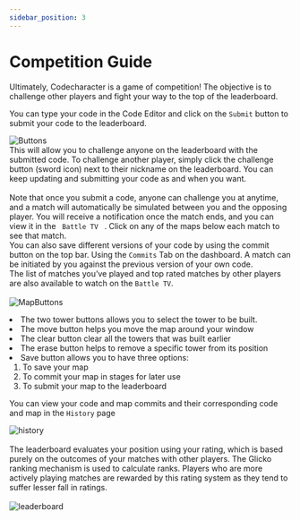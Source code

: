 ```yaml
---
sidebar_position: 3
---
```


# Competition Guide

Ultimately, Codecharacter is a game of competition! The objective is to challenge other players and fight your way to the top of the leaderboard.

You can type your code in the Code Editor and click on the <code>Submit</code> button to submit your code to the leaderboard.

<img
    src="/img/Overview/CompetitionGuide/buttons.png"
    alt="Buttons"
    align="center"
/>
<br />
This will allow you to challenge anyone on the leaderboard with the submitted
code. To challenge another player, simply click the challenge button (sword icon) 
next to their nickname on the leaderboard. You can keep updating and
submitting your code as and when you want.
<br />
<br />
Note that once you submit a code, anyone can challenge you at anytime, and a match
will automatically be simulated between you and the opposing player. You will receive
a notification once the match ends, and you can view it in the <code>
    Battle TV
</code>
. Click on any of the maps below each match to see that match.
<br />
You can also save different versions of your code by using the commit button on
the top bar. Using the <code>Commits</code> Tab on the dashboard. A match can be
initiated by you against the previous version of your own code.
<br />
The list of matches you’ve played and top rated matches by other players are
also available to watch on the <code>Battle TV</code>.
<br />
<br />
<img
    src="/img/Overview/CompetitionGuide/MapButtons.jpeg"
    alt="MapButtons"
    align="center"
/>
<li>The two tower buttons allows you to select the tower to be built.</li>
<li>The move button helps you move the map around your window</li>
<li>The clear button clear all the towers that was built earlier</li>
<li>The erase button helps to remove a specific tower from its position</li>
<li>
    Save button allows you to have three options:
    <ol>
        <li>To save your map</li>
        <li>To commit your map in stages for later use</li>
        <li>To submit your map to the leaderboard</li>
    </ol>
</li>

You can view your code and map commits and their corresponding code and map in the <code>History</code> page

<img
    src="/img/Overview/CompetitionGuide/history.jpeg"
    alt="history"
    align="center"
/>
<br />
<br />
The leaderboard evaluates your position using your rating, which is based purely
on the outcomes of your matches with other players. The Glicko ranking mechanism
is used to calculate ranks. Players who are more actively playing matches are rewarded
by this rating system as they tend to suffer lesser fall in ratings.
<br />
<br />
<img
    src="/img/Overview/CompetitionGuide/leaderboard.jpeg"
    alt="leaderboard"
    align="center"
/>

